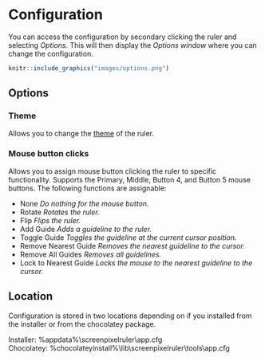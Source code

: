 # Configuration {#config}

You can access the configuration by secondary clicking the ruler and selecting *Options*.
This will then display the *Options window* where you can change the configuration.

```r
knitr::include_graphics("images/options.png")
```

## Options

### Theme

Allows you to change the [theme](\#themes) of the ruler.

### Mouse button clicks

Allows you to assign mouse button clicking the ruler to specific functionality.
Supports the Primary, Middle, Button 4, and Button 5 mouse buttons.
The following functions are assignable:

* None *Do nothing for the mouse button.*
* Rotate *Rotates the ruler.*
* Flip *Flips the ruler.*
* Add Guide *Adds a guideline to the ruler.*
* Toggle Guide *Toggles the guideline at the current cursor position.*
* Remove Nearest Guide *Removes the nearest guideline to the cursor.*
* Remove All Guides *Removes all guidelines.*
* Lock to Nearest Guide *Locks the mouse to the nearest guideline to the cursor.*

## Location

Configuration is stored in two locations depending on if you installed from the installer or from the chocolatey package.

Installer: \%appdata\%\\screenpixelruler\\app.cfg  
Chocolatey: \%chocolateyinstall\%\\lib\\screenpixelruler\\tools\\app.cfg  
